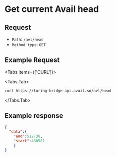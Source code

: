 

# Get current Avail head

## Request

- `Path`: `/avl/head`
- `Method type`: `GET`

## Example Request

<Tabs items={['CURL']}>

<Tabs.Tab>
    
```sh
curl https://turing-bridge-api.avail.so/avl/head
```

</Tabs.Tab>
</Tabs>

## Example response

```json filename="Example JSON response"
{
  "data":{
    "end":512738,
    "start":488581
    }
}
```